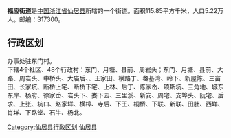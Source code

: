 {{中国乡级行政区
| 行政区全称 = 福应街道
| 景观照片文件名 = 
| 景观照片描述 = 
| 汉语拼音 = 
| 通用拼音 = 
| 注音符號 = 
| 上级行政区 = [[浙江省|浙江省]][[仙居县|仙居县]]
| 行政区类别 = [[街道|街道]]
| 行政区划代码 = 
| 地理坐标 = {{coord|28.443|N|120.321|E|display=inline,title|scale:80000_region:CN}}
| 总面积 = 115.85[[平方公里|平方公里]]
| 户籍人口 = 5.22万人
| 户籍人口年份 = 04
| 常住人口 = 
| 人口密度 = 
| 常住人口年份 = 
| 领导人职务1 =
| 领导人姓名1 =
| 领导人职务2 = 
| 领导人姓名2 = 
| 行政区划 = 52个[[村委会|村委会]]
| 官方网站 =
| 政府驻地 =东门村
| 邮政编码 = 317300
| 毗邻行政区 = 
| 位置图文件名 = 
| 位置图描述 = 
}}

'''福应街道'''是[[中国|中国]][[浙江省|浙江省]][[仙居县|仙居县]]所辖的一个街道。面积115.85平方千米，人口5.22万人。邮编：317300。

== 行政区划 ==
办事处驻东门村。<br />
下辖4个社区、48个行政村：东门、月塘、县前、周岩头；东门、月塘、县前、大路、周岩头、中桥头、大庙后、、王家田、横路丁、畚基湾、岭下、新屋陈、三亩田、长家坑、断桥上宅、断桥下宅、上林、后丁、陈家岙、项斯坑、三角地、城东东岸、杨府、徐家岙、岩头下、娄下园、三里溪、新安、周宅、支埠头、阮宅、后求、上张、坑口、赵家垟、横樟、寺后、下王、桐桥、下联、新联、田肚、西垟、肖垟、下路堂、石牛、杨北。


{{仙居县行政区划}}
[[Category:仙居县行政区划|Category:仙居县行政区划]]
[[Category:台州市街道_(行政区划)|仙居县]]